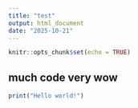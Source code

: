 ```yaml
---
title: "test"
output: html_document
date: "2025-10-21"
---
```


```r
knitr::opts_chunk$set(echo = TRUE)
```

## much code very wow

```r
print("Hello world!")
```

